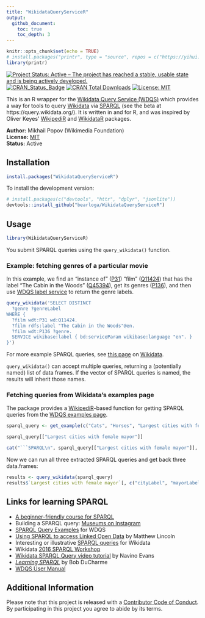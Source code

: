 ```yaml
---
title: "WikidataQueryServiceR"
output:
  github_document:
    toc: true
    toc_depth: 3
---
```


```r
knitr::opts_chunk$set(echo = TRUE)
# install.packages("printr", type = "source", repos = c("https://yihui.name/xran", CRAN = "https://cran.rstudio.com"))
library(printr)
```

[![Project Status: Active – The project has reached a stable, usable state and is being actively developed.](http://www.repostatus.org/badges/latest/active.svg)](http://www.repostatus.org/#active)
[![CRAN_Status_Badge](http://www.r-pkg.org/badges/version/WikidataQueryServiceR)](https://cran.r-project.org/package=WikidataQueryServiceR)
[![CRAN Total Downloads](https://cranlogs.r-pkg.org/badges/grand-total/WikidataQueryServiceR)](https://cran.r-project.org/package=WikidataQueryServiceR)
[![License: MIT](https://img.shields.io/badge/license-MIT-blue.svg)](https://opensource.org/licenses/MIT)

This is an R wrapper for the [Wikidata Query Service (WDQS)](https://www.mediawiki.org/wiki/Wikidata_query_service) which provides a way for tools to query [Wikidata](https://www.wikidata.org/wiki/Wikidata:Main_Page) via [SPARQL](https://en.wikipedia.org/wiki/SPARQL) (see the beta at https://query.wikidata.org/). It is written in and for R, and was inspired by Oliver Keyes' [WikipediR](https://github.com/Ironholds/WikipediR) and [WikidataR](https://github.com/Ironholds/WikidataR) packages.

__Author:__ Mikhail Popov (Wikimedia Foundation)<br/> 
__License:__ [MIT](http://opensource.org/licenses/MIT)<br/>
__Status:__ Active

## Installation

```R
install.packages("WikidataQueryServiceR")
```
    
To install the development version:

```R
# install.packages(c("devtools", "httr", "dplyr", "jsonlite"))
devtools::install_github("bearloga/WikidataQueryServiceR")
```

## Usage

```r
library(WikidataQueryServiceR)
```

You submit SPARQL queries using the `query_wikidata()` function.

### Example: fetching genres of a particular movie

In this example, we find an "instance of" ([P31](https://www.wikidata.org/wiki/Property:P31)) "film" ([Q11424](https://www.wikidata.org/wiki/Q11424)) that has the label "The Cabin in the Woods" ([Q45394](https://www.wikidata.org/wiki/Q45394)), get its genres ([P136](https://www.wikidata.org/wiki/Property:P136)), and then use [WDQS label service](https://www.mediawiki.org/wiki/Wikidata_query_service/User_Manual#Label_service) to return the genre labels.

```r
query_wikidata('SELECT DISTINCT
  ?genre ?genreLabel
WHERE {
  ?film wdt:P31 wd:Q11424.
  ?film rdfs:label "The Cabin in the Woods"@en.
  ?film wdt:P136 ?genre.
  SERVICE wikibase:label { bd:serviceParam wikibase:language "en". }
}')
```

For more example SPARQL queries, see [this page](https://www.wikidata.org/wiki/Wikidata:SPARQL_query_service/queries/examples) on [Wikidata](https://www.wikidata.org/wiki/Wikidata:Main_Page).

`query_wikidata()` can accept multiple queries, returning a (potentially named) list of data frames. If the vector of SPARQL queries is named, the results will inherit those names.

### Fetching queries from Wikidata's examples page

The package provides a [WikipediR](https://github.com/Ironholds/WikipediR/)-based function for getting SPARQL queries from the [WDQS examples page](https://www.wikidata.org/wiki/Wikidata:SPARQL_query_service/queries/examples).

```r
sparql_query <- get_example(c("Cats", "Horses", "Largest cities with female mayor"))
```
```r
sparql_query[["Largest cities with female mayor"]]
```
```r
cat("```SPARQL\n", sparql_query[["Largest cities with female mayor"]], "\n```")
```

Now we can run all three extracted SPARQL queries and get back three data.frames:

```r
results <- query_wikidata(sparql_query)
results$`Largest cities with female mayor`[, c("cityLabel", "mayorLabel")]
```

## Links for learning SPARQL

- [A beginner-friendly course for SPARQL](https://www.wikidata.org/wiki/Wikidata:A_beginner-friendly_course_for_SPARQL)
- Building a SPARQL query: [Museums on Instagram](https://www.wikidata.org/wiki/Help:SPARQL/Building_a_query/Museums_on_Instagram)
- [SPARQL Query Examples](https://www.wikidata.org/wiki/Wikidata:SPARQL_query_service/queries/examples) for WDQS
- [Using SPARQL to access Linked Open Data](http://programminghistorian.org/lessons/graph-databases-and-SPARQL) by Matthew Lincoln
- Interesting or illustrative [SPARQL queries](https://www.wikidata.org/wiki/Wikidata:SPARQL_query_service/queries) for Wikidata
- Wikidata [2016 SPARQL Workshop](https://www.wikidata.org/wiki/Wikidata:SPARQL_query_service/2016_SPARQL_Workshop)
- [Wikidata SPARQL Query video tutorial](https://www.youtube.com/watch?v=1jHoUkj_mKw) by Navino Evans
- _[Learning SPARQL](http://www.learningsparql.com/)_ by Bob DuCharme
- [WDQS User Manual](https://www.mediawiki.org/wiki/Wikidata_query_service/User_Manual)

## Additional Information

Please note that this project is released with a [Contributor Code of Conduct](https://github.com/bearloga/WikidataQueryServiceR/blob/master/CONDUCT.md). By participating in this project you agree to abide by its terms.
